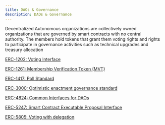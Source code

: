 ```yaml
---
title: DAOs & Governance
description: DAOs & Governance
---
```


Decentralized Autonomous organizations are collectively owned organizations that are governed by smart contracts with no central authority. The members  hold tokens that grant them voting rights and rights to participate in governance activities such as technical upgrades and treasury allocation

[ERC-1202: Voting Interface](https://eips.ethereum.org/EIPS/eip-1202)

[ERC-1261: Membership Verification Token (MVT)](https://eips.ethereum.org/EIPS/eip-1261)

[ERC-1417: Poll Standard](https://eips.ethereum.org/EIPS/eip-1417)

[ERC-3000: Optimistic enactment governance standard](https://eips.ethereum.org/EIPS/eip-3000)

[ERC-4824: Common Interfaces for DAOs](https://eips.ethereum.org/EIPS/eip-4824)

[ERC-5247: Smart Contract Executable Proposal Interface](https://eips.ethereum.org/EIPS/eip-5247)

[ERC-5805: Voting with delegation](https://eips.ethereum.org/EIPS/eip-5805)
